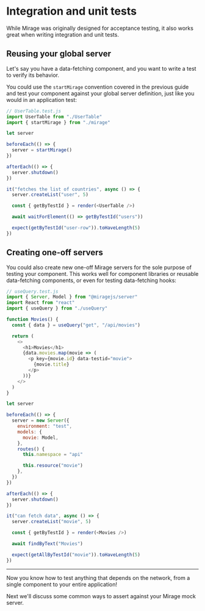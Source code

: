 # Integration and unit tests

While Mirage was originally designed for acceptance testing, it also works great when writing integration and unit tests.

## Reusing your global server

Let's say you have a data-fetching component, and you want to write a test to verify its behavior.

You could use the `startMirage` convention covered in the previous guide and test your component against your global server definition, just like you would in an application test:

```js
// UserTable.test.js
import UserTable from "./UserTable"
import { startMirage } from "./mirage"

let server

beforeEach(() => {
  server = startMirage()
})

afterEach(() => {
  server.shutdown()
})

it("fetches the list of countries", async () => {
  server.createList("user", 5)

  const { getByTestId } = render(<UserTable />)

  await waitForElement(() => getByTestId("users"))

  expect(getByTestId("user-row")).toHaveLength(5)
})
```

## Creating one-off servers

You could also create new one-off Mirage servers for the sole purpose of testing your component. This works well for component libraries or reusable data-fetching components, or even for testing data-fetching hooks:

```js
// useQuery.test.js
import { Server, Model } from "@miragejs/server"
import React from "react"
import { useQuery } from "./useQuery"

function Movies() {
  const { data } = useQuery("get", "/api/movies")

  return (
    <>
      <h1>Movies</h1>
      {data.movies.map(movie => (
        <p key={movie.id} data-testid="movie">
          {movie.title}
        </p>
      ))}
    </>
  )
}

let server

beforeEach(() => {
  server = new Server({
    environment: "test",
    models: {
      movie: Model,
    },
    routes() {
      this.namespace = "api"

      this.resource("movie")
    },
  })
})

afterEach(() => {
  server.shutdown()
})

it("can fetch data", async () => {
  server.createList("movie", 5)

  const { getByTestId } = render(<Movies />)

  await findByText("Movies")

  expect(getAllByTestId("movie")).toHaveLength(5)
})
```

---

Now you know how to test anything that depends on the network, from a single component to your entire application!

Next we'll discuss some common ways to assert against your Mirage mock server.
